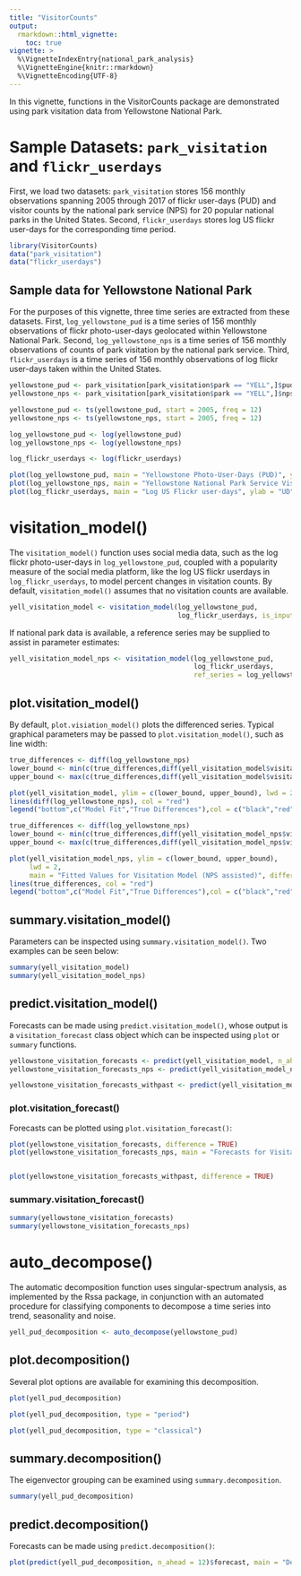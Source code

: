 ---
title: "VisitorCounts"
output: 
  rmarkdown::html_vignette:
    toc: true
vignette: >
  %\VignetteIndexEntry{national_park_analysis}
  %\VignetteEngine{knitr::rmarkdown}
  %\VignetteEncoding{UTF-8}
---

In this vignette, functions in the VisitorCounts package are demonstrated using park visitation data from Yellowstone National Park.

# Sample Datasets: `park_visitation` and `flickr_userdays`

First, we load two datasets: `park_visitation` stores 156 monthly observations spanning 2005 through 2017 of flickr user-days (PUD) and visitor counts by the national park service (NPS) for 20 popular national parks in the United States. Second, `flickr_userdays` stores log US flickr user-days for the corresponding time period.


```{r}
library(VisitorCounts)
data("park_visitation")
data("flickr_userdays")
```

## Sample data for Yellowstone National Park

For the purposes of this vignette, three time series are extracted from these datasets. First, `log_yellowstone_pud` is a time series of 156 monthly observations of flickr photo-user-days geolocated within Yellowstone National Park. Second, `log_yellowstone_nps` is a time series of 156 monthly observations of counts of park visitation by the national park service. Third, `flickr_userdays` is a time series of 156 monthly observations of log flickr user-days taken within the United States.  



```{r, fig.width = 7, fig.height = 5}



yellowstone_pud <- park_visitation[park_visitation$park == "YELL",]$pud #photo user days
yellowstone_nps <- park_visitation[park_visitation$park == "YELL",]$nps #national park service counts

yellowstone_pud <- ts(yellowstone_pud, start = 2005, freq = 12)
yellowstone_nps <- ts(yellowstone_nps, start = 2005, freq = 12)

log_yellowstone_pud <- log(yellowstone_pud)
log_yellowstone_nps <- log(yellowstone_nps)

log_flickr_userdays <- log(flickr_userdays)
```


```{r, fig.width = 7, fig.height = 5}
plot(log_yellowstone_pud, main = "Yellowstone Photo-User-Days (PUD)", ylab = "PUD")
plot(log_yellowstone_nps, main = "Yellowstone National Park Service Visitation Counts (NPS)", ylab = "NPS")
plot(log_flickr_userdays, main = "Log US Flickr user-days", ylab = "UD")
```




# visitation_model()

The `visitation_model()` function uses social media data, such as the log flickr photo-user-days in `log_yellowstone_pud`, coupled with a popularity measure of the social media platform, like the log US flickr userdays in `log_flickr_userdays`, to model percent changes in visitation counts.
By default, `visitation_model()` assumes that no visitation counts are available. 
```{r}
yell_visitation_model <- visitation_model(log_yellowstone_pud,
                                          log_flickr_userdays, is_input_logged = TRUE)
```
If national park data is available, a reference series may be supplied to assist in parameter estimates:

```{r}
yell_visitation_model_nps <- visitation_model(log_yellowstone_pud,
                                              log_flickr_userdays,
                                              ref_series = log_yellowstone_nps, is_input_logged = TRUE)
```



## plot.visitation_model()

By default, `plot.visiation_model()` plots the differenced series. Typical graphical parameters may be passed to `plot.visitation_model()`, such as line width:

```{r, fig.width = 7, fig.height = 5}
true_differences <- diff(log_yellowstone_nps)
lower_bound <- min(c(true_differences,diff(yell_visitation_model$visitation_fit)))-1
upper_bound <- max(c(true_differences,diff(yell_visitation_model$visitation_fit)))

plot(yell_visitation_model, ylim = c(lower_bound, upper_bound), lwd = 2)
lines(diff(log_yellowstone_nps), col = "red")
legend("bottom",c("Model Fit","True Differences"),col = c("black","red"),lty = c(1,1))
```

```{r, fig.width = 7, fig.height = 5}
true_differences <- diff(log_yellowstone_nps)
lower_bound <- min(c(true_differences,diff(yell_visitation_model_nps$visitation_fit)))-1
upper_bound <- max(c(true_differences,diff(yell_visitation_model_nps$visitation_fit)))

plot(yell_visitation_model_nps, ylim = c(lower_bound, upper_bound), 
     lwd = 2,
     main = "Fitted Values for Visitation Model (NPS assisted)", difference = TRUE)
lines(true_differences, col = "red")
legend("bottom",c("Model Fit","True Differences"),col = c("black","red"),lty = c(1,1))
```

## summary.visitation_model()

Parameters can be inspected using `summary.visitation_model()`. Two examples can be seen below:

```{r}
summary(yell_visitation_model)
summary(yell_visitation_model_nps)
```


## predict.visitation_model()

Forecasts can be made using `predict.visitation_model()`, whose output is a `visitation_forecast` class object which can be inspected using `plot` or `summary` functions.

```{r}
yellowstone_visitation_forecasts <- predict(yell_visitation_model, n_ahead = 12)
yellowstone_visitation_forecasts_nps <- predict(yell_visitation_model_nps, n_ahead = 12)

yellowstone_visitation_forecasts_withpast <- predict(yell_visitation_model, n_ahead = 12, only_new = FALSE)
```


### plot.visitation_forecast()

Forecasts can be plotted using `plot.visitation_forecast()`:

```{r, fig.width = 7, fig.height = 5}
plot(yellowstone_visitation_forecasts, difference = TRUE)
plot(yellowstone_visitation_forecasts_nps, main = "Forecasts for Visitation Model (NPS Assisted)")


plot(yellowstone_visitation_forecasts_withpast, difference = TRUE)
```



### summary.visitation_forecast()

```{r}
summary(yellowstone_visitation_forecasts)
summary(yellowstone_visitation_forecasts_nps)
```


# auto_decompose()

The automatic decomposition function uses singular-spectrum analysis, as implemented by the Rssa package, in conjunction with an automated procedure for classifying components to decompose a time series into trend, seasonality and noise. 

```{r}
yell_pud_decomposition <- auto_decompose(yellowstone_pud)
```


## plot.decomposition()

Several plot options are available for examining this decomposition.

```{r, fig.width = 7, fig.height = 5}
plot(yell_pud_decomposition)

plot(yell_pud_decomposition, type = "period")

plot(yell_pud_decomposition, type = "classical")
```


## summary.decomposition()

The eigenvector grouping can be examined using `summary.decomposition`.

```{r}
summary(yell_pud_decomposition)
```

## predict.decomposition()

Forecasts can be made using `predict.decomposition()`:

```{r, fig.width = 7, fig.height =5}
plot(predict(yell_pud_decomposition, n_ahead = 12)$forecast, main = "Decomposition 12-ahead Forecast", ylab = "Forecast Value")
```








